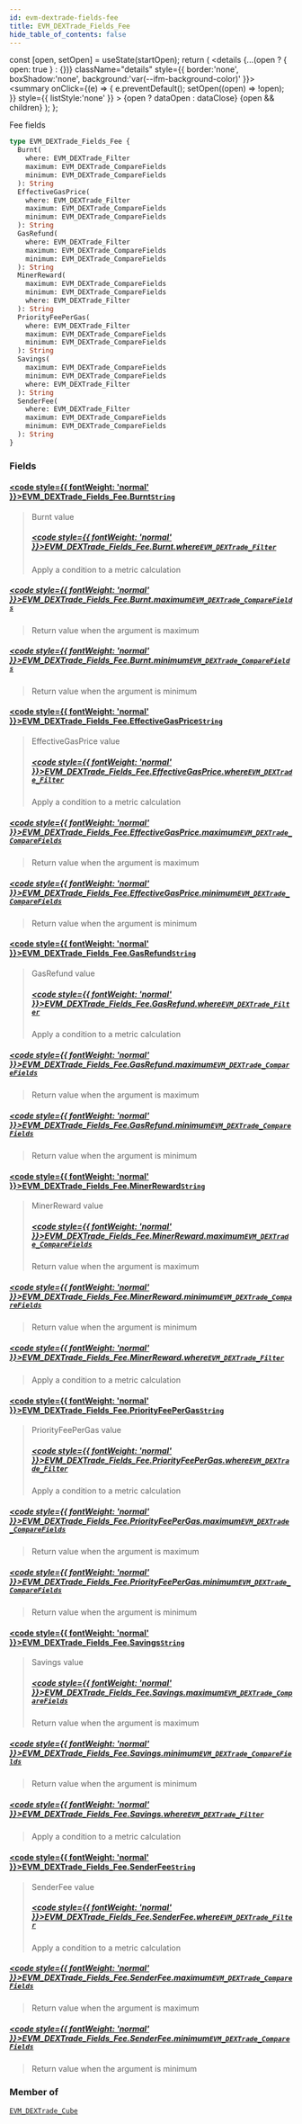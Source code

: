 ```yaml
---
id: evm-dextrade-fields-fee
title: EVM_DEXTrade_Fields_Fee
hide_table_of_contents: false
---
```







  const [open, setOpen] = useState(startOpen);
  return (
    <details {...(open ? { open: true } : {})} className="details" style={{ border:'none', boxShadow:'none', background:'var(--ifm-background-color)' }}>
      <summary
        onClick={(e) => {
          e.preventDefault();
          setOpen((open) => !open);
        }}
        style={{ listStyle:'none' }}
      >
      {open ? dataOpen : dataClose}
      </summary>
      {open && children}
    </details>
  );
};




Fee fields


```graphql
type EVM_DEXTrade_Fields_Fee {
  Burnt(
    where: EVM_DEXTrade_Filter
    maximum: EVM_DEXTrade_CompareFields
    minimum: EVM_DEXTrade_CompareFields
  ): String
  EffectiveGasPrice(
    where: EVM_DEXTrade_Filter
    maximum: EVM_DEXTrade_CompareFields
    minimum: EVM_DEXTrade_CompareFields
  ): String
  GasRefund(
    where: EVM_DEXTrade_Filter
    maximum: EVM_DEXTrade_CompareFields
    minimum: EVM_DEXTrade_CompareFields
  ): String
  MinerReward(
    maximum: EVM_DEXTrade_CompareFields
    minimum: EVM_DEXTrade_CompareFields
    where: EVM_DEXTrade_Filter
  ): String
  PriorityFeePerGas(
    where: EVM_DEXTrade_Filter
    maximum: EVM_DEXTrade_CompareFields
    minimum: EVM_DEXTrade_CompareFields
  ): String
  Savings(
    maximum: EVM_DEXTrade_CompareFields
    minimum: EVM_DEXTrade_CompareFields
    where: EVM_DEXTrade_Filter
  ): String
  SenderFee(
    where: EVM_DEXTrade_Filter
    maximum: EVM_DEXTrade_CompareFields
    minimum: EVM_DEXTrade_CompareFields
  ): String
}
```




### Fields

#### [<code style={{ fontWeight: 'normal' }}>EVM_DEXTrade_Fields_Fee.<b>Burnt</b></code>](#)<Bullet />[`String`](/docs/graphql-reference/scalars/string) <Badge class="secondary" text="scalar"/>
> Burnt value
> ##### [<code style={{ fontWeight: 'normal' }}>EVM_DEXTrade_Fields_Fee.Burnt.<b>where</b></code>](#)<Bullet />[`EVM_DEXTrade_Filter`](/docs/graphql-reference/inputs/evm-dextrade-filter) <Badge class="secondary" text="input"/>
> Apply a condition to a metric calculation
> 

##### [<code style={{ fontWeight: 'normal' }}>EVM_DEXTrade_Fields_Fee.Burnt.<b>maximum</b></code>](#)<Bullet />[`EVM_DEXTrade_CompareFields`](/docs/graphql-reference/enums/evm-dextrade-compare-fields) <Badge class="secondary" text="enum"/>
> Return value when the argument is maximum
> 

##### [<code style={{ fontWeight: 'normal' }}>EVM_DEXTrade_Fields_Fee.Burnt.<b>minimum</b></code>](#)<Bullet />[`EVM_DEXTrade_CompareFields`](/docs/graphql-reference/enums/evm-dextrade-compare-fields) <Badge class="secondary" text="enum"/>
> Return value when the argument is minimum
> 

#### [<code style={{ fontWeight: 'normal' }}>EVM_DEXTrade_Fields_Fee.<b>EffectiveGasPrice</b></code>](#)<Bullet />[`String`](/docs/graphql-reference/scalars/string) <Badge class="secondary" text="scalar"/>
> EffectiveGasPrice value
> ##### [<code style={{ fontWeight: 'normal' }}>EVM_DEXTrade_Fields_Fee.EffectiveGasPrice.<b>where</b></code>](#)<Bullet />[`EVM_DEXTrade_Filter`](/docs/graphql-reference/inputs/evm-dextrade-filter) <Badge class="secondary" text="input"/>
> Apply a condition to a metric calculation
> 

##### [<code style={{ fontWeight: 'normal' }}>EVM_DEXTrade_Fields_Fee.EffectiveGasPrice.<b>maximum</b></code>](#)<Bullet />[`EVM_DEXTrade_CompareFields`](/docs/graphql-reference/enums/evm-dextrade-compare-fields) <Badge class="secondary" text="enum"/>
> Return value when the argument is maximum
> 

##### [<code style={{ fontWeight: 'normal' }}>EVM_DEXTrade_Fields_Fee.EffectiveGasPrice.<b>minimum</b></code>](#)<Bullet />[`EVM_DEXTrade_CompareFields`](/docs/graphql-reference/enums/evm-dextrade-compare-fields) <Badge class="secondary" text="enum"/>
> Return value when the argument is minimum
> 

#### [<code style={{ fontWeight: 'normal' }}>EVM_DEXTrade_Fields_Fee.<b>GasRefund</b></code>](#)<Bullet />[`String`](/docs/graphql-reference/scalars/string) <Badge class="secondary" text="scalar"/>
> GasRefund value
> ##### [<code style={{ fontWeight: 'normal' }}>EVM_DEXTrade_Fields_Fee.GasRefund.<b>where</b></code>](#)<Bullet />[`EVM_DEXTrade_Filter`](/docs/graphql-reference/inputs/evm-dextrade-filter) <Badge class="secondary" text="input"/>
> Apply a condition to a metric calculation
> 

##### [<code style={{ fontWeight: 'normal' }}>EVM_DEXTrade_Fields_Fee.GasRefund.<b>maximum</b></code>](#)<Bullet />[`EVM_DEXTrade_CompareFields`](/docs/graphql-reference/enums/evm-dextrade-compare-fields) <Badge class="secondary" text="enum"/>
> Return value when the argument is maximum
> 

##### [<code style={{ fontWeight: 'normal' }}>EVM_DEXTrade_Fields_Fee.GasRefund.<b>minimum</b></code>](#)<Bullet />[`EVM_DEXTrade_CompareFields`](/docs/graphql-reference/enums/evm-dextrade-compare-fields) <Badge class="secondary" text="enum"/>
> Return value when the argument is minimum
> 

#### [<code style={{ fontWeight: 'normal' }}>EVM_DEXTrade_Fields_Fee.<b>MinerReward</b></code>](#)<Bullet />[`String`](/docs/graphql-reference/scalars/string) <Badge class="secondary" text="scalar"/>
> MinerReward value
> ##### [<code style={{ fontWeight: 'normal' }}>EVM_DEXTrade_Fields_Fee.MinerReward.<b>maximum</b></code>](#)<Bullet />[`EVM_DEXTrade_CompareFields`](/docs/graphql-reference/enums/evm-dextrade-compare-fields) <Badge class="secondary" text="enum"/>
> Return value when the argument is maximum
> 

##### [<code style={{ fontWeight: 'normal' }}>EVM_DEXTrade_Fields_Fee.MinerReward.<b>minimum</b></code>](#)<Bullet />[`EVM_DEXTrade_CompareFields`](/docs/graphql-reference/enums/evm-dextrade-compare-fields) <Badge class="secondary" text="enum"/>
> Return value when the argument is minimum
> 

##### [<code style={{ fontWeight: 'normal' }}>EVM_DEXTrade_Fields_Fee.MinerReward.<b>where</b></code>](#)<Bullet />[`EVM_DEXTrade_Filter`](/docs/graphql-reference/inputs/evm-dextrade-filter) <Badge class="secondary" text="input"/>
> Apply a condition to a metric calculation
> 

#### [<code style={{ fontWeight: 'normal' }}>EVM_DEXTrade_Fields_Fee.<b>PriorityFeePerGas</b></code>](#)<Bullet />[`String`](/docs/graphql-reference/scalars/string) <Badge class="secondary" text="scalar"/>
> PriorityFeePerGas value
> ##### [<code style={{ fontWeight: 'normal' }}>EVM_DEXTrade_Fields_Fee.PriorityFeePerGas.<b>where</b></code>](#)<Bullet />[`EVM_DEXTrade_Filter`](/docs/graphql-reference/inputs/evm-dextrade-filter) <Badge class="secondary" text="input"/>
> Apply a condition to a metric calculation
> 

##### [<code style={{ fontWeight: 'normal' }}>EVM_DEXTrade_Fields_Fee.PriorityFeePerGas.<b>maximum</b></code>](#)<Bullet />[`EVM_DEXTrade_CompareFields`](/docs/graphql-reference/enums/evm-dextrade-compare-fields) <Badge class="secondary" text="enum"/>
> Return value when the argument is maximum
> 

##### [<code style={{ fontWeight: 'normal' }}>EVM_DEXTrade_Fields_Fee.PriorityFeePerGas.<b>minimum</b></code>](#)<Bullet />[`EVM_DEXTrade_CompareFields`](/docs/graphql-reference/enums/evm-dextrade-compare-fields) <Badge class="secondary" text="enum"/>
> Return value when the argument is minimum
> 

#### [<code style={{ fontWeight: 'normal' }}>EVM_DEXTrade_Fields_Fee.<b>Savings</b></code>](#)<Bullet />[`String`](/docs/graphql-reference/scalars/string) <Badge class="secondary" text="scalar"/>
> Savings value
> ##### [<code style={{ fontWeight: 'normal' }}>EVM_DEXTrade_Fields_Fee.Savings.<b>maximum</b></code>](#)<Bullet />[`EVM_DEXTrade_CompareFields`](/docs/graphql-reference/enums/evm-dextrade-compare-fields) <Badge class="secondary" text="enum"/>
> Return value when the argument is maximum
> 

##### [<code style={{ fontWeight: 'normal' }}>EVM_DEXTrade_Fields_Fee.Savings.<b>minimum</b></code>](#)<Bullet />[`EVM_DEXTrade_CompareFields`](/docs/graphql-reference/enums/evm-dextrade-compare-fields) <Badge class="secondary" text="enum"/>
> Return value when the argument is minimum
> 

##### [<code style={{ fontWeight: 'normal' }}>EVM_DEXTrade_Fields_Fee.Savings.<b>where</b></code>](#)<Bullet />[`EVM_DEXTrade_Filter`](/docs/graphql-reference/inputs/evm-dextrade-filter) <Badge class="secondary" text="input"/>
> Apply a condition to a metric calculation
> 

#### [<code style={{ fontWeight: 'normal' }}>EVM_DEXTrade_Fields_Fee.<b>SenderFee</b></code>](#)<Bullet />[`String`](/docs/graphql-reference/scalars/string) <Badge class="secondary" text="scalar"/>
> SenderFee value
> ##### [<code style={{ fontWeight: 'normal' }}>EVM_DEXTrade_Fields_Fee.SenderFee.<b>where</b></code>](#)<Bullet />[`EVM_DEXTrade_Filter`](/docs/graphql-reference/inputs/evm-dextrade-filter) <Badge class="secondary" text="input"/>
> Apply a condition to a metric calculation
> 

##### [<code style={{ fontWeight: 'normal' }}>EVM_DEXTrade_Fields_Fee.SenderFee.<b>maximum</b></code>](#)<Bullet />[`EVM_DEXTrade_CompareFields`](/docs/graphql-reference/enums/evm-dextrade-compare-fields) <Badge class="secondary" text="enum"/>
> Return value when the argument is maximum
> 

##### [<code style={{ fontWeight: 'normal' }}>EVM_DEXTrade_Fields_Fee.SenderFee.<b>minimum</b></code>](#)<Bullet />[`EVM_DEXTrade_CompareFields`](/docs/graphql-reference/enums/evm-dextrade-compare-fields) <Badge class="secondary" text="enum"/>
> Return value when the argument is minimum
> 



### Member of

[`EVM_DEXTrade_Cube`](/docs/graphql-reference/objects/evm-dextrade-cube)  <Badge class="secondary" text="object"/>

